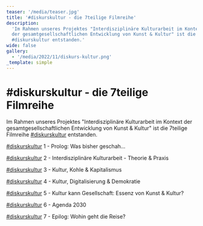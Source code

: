 ```yaml
---
teaser: '/media/teaser.jpg'
title: '#diskurskultur - die 7teilige Filmreihe'
description:
  'Im Rahmen unseres Projektes "Interdisziplinäre Kulturarbeit im Kontext
  der gesamtgesellschaftlichen Entwicklung von Kunst & Kultur" ist die 7teilige Filmreihe
  #diskurskultur entstanden.'
wide: false
gallery:
  - '/media/2022/11/diskurs-kultur.png'
_template: simple
---
```


# #diskurskultur - die 7teilige Filmreihe

Im Rahmen unseres Projektes "Interdisziplinäre Kulturarbeit im Kontext der gesamtgesellschaftlichen Entwicklung von Kunst & Kultur" ist die 7teilige Filmreihe [#diskurskultur](https://www.youtube.com/hashtag/diskurskultur) entstanden.

[#diskurskultur](https://www.youtube.com/hashtag/diskurskultur) 1 - Prolog: Was bisher geschah...

[#diskurskultur](https://www.youtube.com/hashtag/diskurskultur) 2 - Interdisziplinäre Kulturarbeit - Theorie & Praxis

[#diskurskultur](https://www.youtube.com/hashtag/diskurskultur) 3 - Kultur, Kohle & Kapitalismus

[#diskurskultur](https://www.youtube.com/hashtag/diskurskultur) 4 - Kultur, Digitalisierung & Demokratie

[#diskurskultur](https://www.youtube.com/hashtag/diskurskultur) 5 - Kultur kann Gesellschaft: Essenz von Kunst & Kultur?

[#diskurskultur](https://www.youtube.com/hashtag/diskurskultur) 6 - Agenda 2030

[#diskurskultur](https://www.youtube.com/hashtag/diskurskultur) 7 - Epilog: Wohin geht die Reise?

<video-gallery name="media-diskurskultur"></video-gallery>
